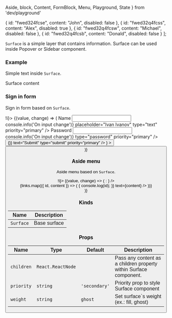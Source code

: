   Aside,
  block,
  Content,
  FormBlock,
  Menu,
  Playground,
  State
} from 'dev/playground'

  {
    id: "fwed324fcse",
    content: "John",
    disabled: false
  },
  {
    id: "fwed32q4fcss",
    content: "Alex",
    disabled: true
  },
  {
    id: "fwed32q4fcsw",
    content: "Michael",
    disabled: false
  },
  {
    id: "fwed32q4fcsb",
    content: "Donald",
    disabled: false
  }
];

`Surface` is a simple layer that contains information. Surface can be used inside Popover or Sidebar component.

### Example

Simple text inside `Surface`.

<Playground>
  <Surface priority="primary" weight="fill">
    <Content>
      <Text type="XS">Surface content</Text>
    </Content>
  </Surface>
</Playground>

### Sign in form

Sign in form based on `Surface`.

<Playground>
  <State initial={false} change={(i) => !i}>
    {(value, change) => (
      <block.L style={{ width: '300px', padding: '350px 0' }}>
        <Popover
          isOpen={false}
          content={
            <Surface priority="primary">
              <FormBlock>
                <Label priority="primary">Name</Label>
                <Input
                  name="name"
                  onChange={() => console.info('On input change')}
                  placeholder="Ivan Ivanov"
                  type="text"
                  priority="primary"
                />
                <Label priority="primary">Password</Label>
                <Input
                  name="password"
                  onChange={() => console.info('On input change')}
                  type="password"
                  priority="primary"
                />
                <Button
                  style={{ marginTop: '20px' }}
                  onClick={() => {}}
                  text="Submit"
                  type="submit"
                  priority="primary"
                />
              </FormBlock>
            </Surface>
          }
        >
          <Button onClick={change} text="Sign in" priority="primary" />
        </Popover>
      </block.L>
    )}
  </State>
</Playground>

### Aside menu

Aside menu based on `Surface`.

<Playground>
  <State initial={false} change={(i) => !i}>
    {(value, change) => (
      <block style={{ position: 'relative', width: '400px', padding: '0 0 350px 0' }}>
        <ButtonIcon
          onClick={change}
          priority="default"
          weight="transparent"
          style={{
            position: 'absolute',
            left: value ? '250px' : '60px',
            zIndex: 2,
            transition: '1s',
          }}
          icon={value ? <IconClose /> : <Threebars />}
        />
        <Aside style={{ width: value ? '250px' : '40px', paddingLeft: value ? '10px' : '60px' }}>
          <Surface priority="primary" weight="ghost">
            <ListContainer
              style={{ paddingLeft: '30px', paddingTop: '70px' }}
              priority="primary"
              as="ul"
            >
              {links.map(({ id, content }) => (
                <ListItem
                  key={id}
                  as="a"
                  href={`#${id}`}
                  onClick={() => {
                    console.log(id);
                  }}
                  text={content}
                />
              ))}
            </ListContainer>
          </Surface>
        </Aside>
      </block>
    )}
  </State>
</Playground>

### Kinds

| Name      | Description  |
| --------- | ------------ |
| `Surface` | Base surface |

### Props

| Name       | Type              | Default       | Description                                                       |
| ---------- | ----------------- | ------------- | ----------------------------------------------------------------- |
| `children` | `React.ReactNode` |               | Pass any content as a children property within Surface component. |
| `priority` | `string`          | `'secondary'` | Priority prop to style Surface component                          |
| `weight`   | `string`          | `ghost`       | Set surface`s weight (ex.: fill, ghost)                           |
